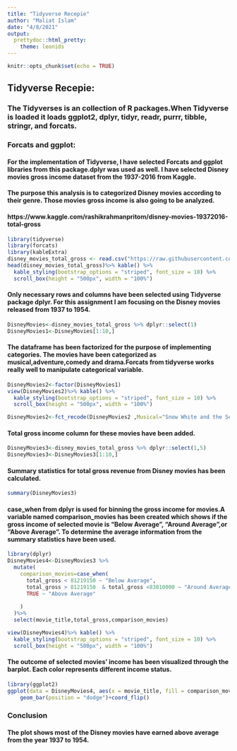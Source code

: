 ```yaml
---
title: "Tidyverse Recepie"
author: "Maliat Islam"
date: "4/8/2021"
output: 
  prettydoc::html_pretty:
    theme: leonids
---
```


```r
knitr::opts_chunk$set(echo = TRUE)
```


## Tidyverse Recepie:
### The Tidyverses is an collection of R packages.When Tidyverse is loaded it loads ggplot2, dplyr, tidyr, readr, purrr, tibble, stringr, and forcats.

### Forcats and ggplot:

#### For the implementation of Tidyverse, I have selected Forcats and ggplot libraries from this package.dplyr was used as well. I have selected Disney movies gross income dataset from the 1937-2016 from Kaggle.

#### The purpose this analysis is to categorized Disney movies according to their genre. Those movies gross income is also going to be analyzed.

#### https://www.kaggle.com/rashikrahmanpritom/disney-movies-19372016-total-gross


```r
library(tidyverse)
library(forcats)
library(kableExtra)
disney_movies_total_gross <- read.csv("https://raw.githubusercontent.com/maliat-hossain/FileProcessing/main/disney_movies_total_gross.csv")
head(disney_movies_total_gross)%>% kable() %>% 
  kable_styling(bootstrap_options = "striped", font_size = 10) %>% 
  scroll_box(height = "500px", width = "100%")
```

#### Only necessary rows and columns have been selected using Tidyverse package dplyr. For this assignment I am focusing on the Disney movies released from 1937 to 1954.
```r
DisneyMovies<-disney_movies_total_gross %>% dplyr::select(1)
DisneyMovies1<-DisneyMovies[1:10,]

```
#### The dataframe has been factorized for the purpose of implementing categories. The movies have been categorized as musical,adventure,comedy and drama.Forcats from tidyverse works really well to manipulate categorical variable.

```r
DisneyMovies2<-factor(DisneyMovies1)
view(DisneyMovies2)%>% kable() %>% 
  kable_styling(bootstrap_options = "striped", font_size = 10) %>% 
  scroll_box(height = "500px", width = "100%")
```

```r
DisneyMovies2<-fct_recode(DisneyMovies2 ,Musical="Snow White and the Seven Dwarfs" ,Adventure="Pinocchio",Musical="Fantasia",Adventure ="Song of the South",Drama="Cinderella",Adventure="20,000 Leagues Under the Sea",Drama="Lady and the Tramp",Drama="Sleeping Beauty",Comedy="101 Dalmatians",Comedy="The Absent Minded Professor")


```


#### Total gross income column for these movies have been added.
```r
DisneyMovies3<-disney_movies_total_gross %>% dplyr::select(1,5)
DisneyMovies3<-DisneyMovies3[1:10,]
```
#### Summary statistics for total gross revenue  from  Disney movies has been calculated.
```r

summary(DisneyMovies3)
```
#### case_when from dplyr is used for binning the gross income for movies.A variable named comparison_movies has been created which shows if the gross income of selected movie is "Below Average", "Around Average",or "Above Average". To determine the average information from the summary statistics have been used.

```r
library(dplyr)
DisneyMovies4<-DisneyMovies3 %>%
  mutate(
    comparison_movies=case_when(
      total_gross < 81219150 ~ "Below Average",
      total_gross > 81219150  & total_gross <83810000 ~ "Around Average",
      TRUE ~ "Above Average"
      
    )
  )%>%
  select(movie_title,total_gross,comparison_movies)
```

```r
view(DisneyMovies4)%>% kable() %>% 
  kable_styling(bootstrap_options = "striped", font_size = 10) %>% 
  scroll_box(height = "500px", width = "100%")
```

#### The outcome of selected movies' income has been visualized through the barplot. Each color represents different income status.
```r
library(ggplot2)
ggplot(data = DisneyMovies4, aes(x = movie_title, fill = comparison_movies)) +
    geom_bar(position = "dodge")+coord_flip()
```


### Conclusion

#### The plot shows most of the Disney movies have earned above average from the year 1937 to 1954.
